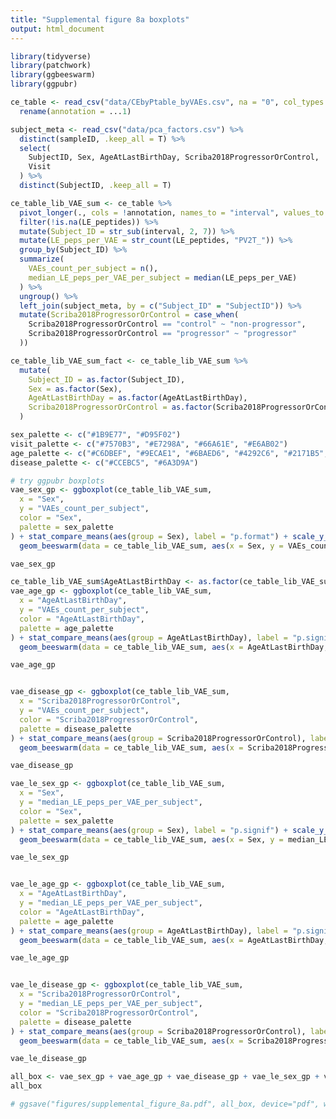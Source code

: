 ```yaml
---
title: "Supplemental figure 8a boxplots"
output: html_document
---
```


```r
library(tidyverse)
library(patchwork)
library(ggbeeswarm)
library(ggpubr)
```


```r
ce_table <- read_csv("data/CEbyPtable_byVAEs.csv", na = "0", col_types = "c") %>%
  rename(annotation = ...1)

subject_meta <- read_csv("data/pca_factors.csv") %>%
  distinct(sampleID, .keep_all = T) %>%
  select(
    SubjectID, Sex, AgeAtLastBirthDay, Scriba2018ProgressorOrControl,
    Visit
  ) %>%
  distinct(SubjectID, .keep_all = T)

ce_table_lib_VAE_sum <- ce_table %>%
  pivot_longer(., cols = !annotation, names_to = "interval", values_to = "LE_peptides") %>%
  filter(!is.na(LE_peptides)) %>%
  mutate(Subject_ID = str_sub(interval, 2, 7)) %>%
  mutate(LE_peps_per_VAE = str_count(LE_peptides, "PV2T_")) %>%
  group_by(Subject_ID) %>%
  summarize(
    VAEs_count_per_subject = n(),
    median_LE_peps_per_VAE_per_subject = median(LE_peps_per_VAE)
  ) %>%
  ungroup() %>%
  left_join(subject_meta, by = c("Subject_ID" = "SubjectID")) %>%
  mutate(Scriba2018ProgressorOrControl = case_when(
    Scriba2018ProgressorOrControl == "control" ~ "non-progressor",
    Scriba2018ProgressorOrControl == "progressor" ~ "progressor"
  ))

ce_table_lib_VAE_sum_fact <- ce_table_lib_VAE_sum %>%
  mutate(
    Subject_ID = as.factor(Subject_ID),
    Sex = as.factor(Sex),
    AgeAtLastBirthDay = as.factor(AgeAtLastBirthDay),
    Scriba2018ProgressorOrControl = as.factor(Scriba2018ProgressorOrControl)
  )
```


```r
sex_palette <- c("#1B9E77", "#D95F02")
visit_palette <- c("#7570B3", "#E7298A", "#66A61E", "#E6AB02")
age_palette <- c("#C6DBEF", "#9ECAE1", "#6BAED6", "#4292C6", "#2171B5", "#08519C", "#08306B")
disease_palette <- c("#CCEBC5", "#6A3D9A")
```


```r
# try ggpubr boxplots
vae_sex_gp <- ggboxplot(ce_table_lib_VAE_sum,
  x = "Sex",
  y = "VAEs_count_per_subject",
  color = "Sex",
  palette = sex_palette
) + stat_compare_means(aes(group = Sex), label = "p.format") + scale_y_continuous(limits = c(0, 20)) + theme_pubr(base_size = 17.5) + theme(legend.position = "none") +
  geom_beeswarm(data = ce_table_lib_VAE_sum, aes(x = Sex, y = VAEs_count_per_subject, color = Sex), cex=1.9) + ylab("# VAEs") + xlab("")

vae_sex_gp

ce_table_lib_VAE_sum$AgeAtLastBirthDay <- as.factor(ce_table_lib_VAE_sum$AgeAtLastBirthDay)
vae_age_gp <- ggboxplot(ce_table_lib_VAE_sum,
  x = "AgeAtLastBirthDay",
  y = "VAEs_count_per_subject",
  color = "AgeAtLastBirthDay",
  palette = age_palette
) + stat_compare_means(aes(group = AgeAtLastBirthDay), label = "p.signif") + scale_y_continuous(limits = c(0, 20)) + theme_pubr(base_size = 17.5) + theme_pubr(base_size = 17.5) + theme(legend.position = "none") +
  geom_beeswarm(data = ce_table_lib_VAE_sum, aes(x = AgeAtLastBirthDay, y = VAEs_count_per_subject, color = as.factor(AgeAtLastBirthDay)), cex=1.9) + xlab("") + ylab("")

vae_age_gp 


vae_disease_gp <- ggboxplot(ce_table_lib_VAE_sum,
  x = "Scriba2018ProgressorOrControl",
  y = "VAEs_count_per_subject",
  color = "Scriba2018ProgressorOrControl",
  palette = disease_palette
) + stat_compare_means(aes(group = Scriba2018ProgressorOrControl), label = "p.format") + scale_y_continuous(limits = c(0, 20)) + theme_pubr(base_size = 17.5) + theme(legend.position = "none") +
  geom_beeswarm(data = ce_table_lib_VAE_sum, aes(x = Scriba2018ProgressorOrControl, y = VAEs_count_per_subject, color = Scriba2018ProgressorOrControl), cex=1.9) + xlab("") + ylab("")

vae_disease_gp
```


```r
vae_le_sex_gp <- ggboxplot(ce_table_lib_VAE_sum,
  x = "Sex",
  y = "median_LE_peps_per_VAE_per_subject",
  color = "Sex",
  palette = sex_palette
) + stat_compare_means(aes(group = Sex), label = "p.signif") + scale_y_continuous(limits = c(0, 80)) + theme_pubr(base_size = 17.5) + theme(legend.position = "none") +
  geom_beeswarm(data = ce_table_lib_VAE_sum, aes(x = Sex, y = median_LE_peps_per_VAE_per_subject, color = Sex), cex = 1.75) + ylab("Median leading-edge peptides") + xlab("")

vae_le_sex_gp


vae_le_age_gp <- ggboxplot(ce_table_lib_VAE_sum,
  x = "AgeAtLastBirthDay",
  y = "median_LE_peps_per_VAE_per_subject",
  color = "AgeAtLastBirthDay",
  palette = age_palette
) + stat_compare_means(aes(group = AgeAtLastBirthDay), label = "p.signif") + scale_y_continuous(limits = c(0, 80)) + theme_pubr(base_size = 17.5) + theme(legend.position = "none") +
  geom_beeswarm(data = ce_table_lib_VAE_sum, aes(x = AgeAtLastBirthDay, y = median_LE_peps_per_VAE_per_subject, color = as.factor(AgeAtLastBirthDay)), cex=1.9) + xlab("") + ylab("")

vae_le_age_gp


vae_le_disease_gp <- ggboxplot(ce_table_lib_VAE_sum,
  x = "Scriba2018ProgressorOrControl",
  y = "median_LE_peps_per_VAE_per_subject",
  color = "Scriba2018ProgressorOrControl",
  palette = disease_palette
) + stat_compare_means(aes(group = Scriba2018ProgressorOrControl), label = "p.signif") + scale_y_continuous(limits = c(0, 80)) + theme_pubr(base_size = 17.5) + theme(legend.position = "none") +
  geom_beeswarm(data = ce_table_lib_VAE_sum, aes(x = Scriba2018ProgressorOrControl, y = median_LE_peps_per_VAE_per_subject, color = Scriba2018ProgressorOrControl), cex=1.9) + xlab("") + ylab("")

vae_le_disease_gp
```


```r
all_box <- vae_sex_gp + vae_age_gp + vae_disease_gp + vae_le_sex_gp + vae_le_age_gp + vae_le_disease_gp + plot_layout(ncol=3, nrow = 2)
all_box

# ggsave("figures/supplemental_figure_8a.pdf", all_box, device="pdf", width = 14,  height = 8)
```
